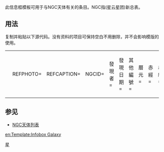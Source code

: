 <includeonly><!-- 在這裡加入模板的保護標識 --></includeonly><noinclude>{{template doc page viewed directly}}</noinclude>
<!-- 在本行下編輯模板說明 -->
此信息框模板可用于与NGC天体有关的条目。NGC指(星云星团)新总表。<!-- New General Catalogue (of Nebulae and Clusters of Stars ) -->
== 用法 ==
复制并粘贴以下源代码。没有资料的项目可保持空白不用删除，并不会影响模版的使用。
{| style="background: transparent;"
|<pre>{{NGCInfoBox
|REFPHOTO=
|REFCAPTION=
|NGCID=
|發現者=
|發現日期=
|其他編號=
|曆元=
|赤經=
|赤緯=
|星座=
|星體=
|星等=
|表面亮度=
|藍等=
}}</pre>
|}

== 参见 ==
* [[NGC天体列表]]

<includeonly>
<!-- 本行下加入模板的分類 -->
[[Category:天文信息框模板|星]]
<!-- 本行下加入模板的跨語言鏈接 -->
[[en:Template:Infobox Galaxy]]
</includeonly>